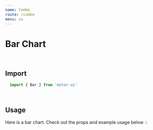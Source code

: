 ```yaml
---
name: Combo
route: /combo
menu: vx
---
```


<h1 style={{ margin: '0px' }}>Bar Chart</h1>

<br />

## Import

```javascript
  import { Bar } from 'motor-ui'
```
<br />

## Usage

Here is a bar chart.
Check out the props and example usage below 💡


<Playground>
<Motor  
 config={config}>  
  <Filter label='Country' dimension={['country']} />
    <Combo // width={750} height={400}  events={true}
      cols={[
      { qField: 'Year', qLabel: 'Year' },
      { qField: '=Sum([Car sales])*if(Year=2011,1,1)', qLabel: 'Car sales' },
    ]}/>
  </Motor>
</Playground>
